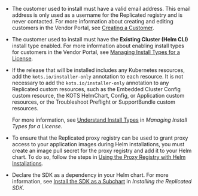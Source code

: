 
* The customer used to install must have a valid email address. This email address is only used as a username for the Replicated registry and is never contacted. For more information about creating and editing customers in the Vendor Portal, see [Creating a Customer](/vendor/releases-creating-customer).

* The customer used to install must have the **Existing Cluster (Helm CLI)** install type enabled. For more information about enabling install types for customers in the Vendor Portal, see [Managing Install Types for a License](licenses-install-types).

* If the release that will be installed includes any Kubernetes resources, add the `kots.io/installer-only` annotation to each resource. It is not necessary to add the `kots.io/installer-only` annotation to any Replicated custom resources, such as the Embedded Cluster Config custom resource, the KOTS HelmChart, Config, or Application custom resources, or the Troubleshoot Preflight or SupportBundle custom resources.

     <InstallerOnlyAnnotation/> 

     For more information, see [Understand Install Types](/vendor/licenses-install-types#install-types) in _Managing Install Types for a License_. 

* To ensure that the Replicated proxy registry can be used to grant proxy access to your application images during Helm installations, you must create an image pull secret for the proxy registry and add it to your Helm chart. To do so, follow the steps in [Using the Proxy Registry with Helm Installations](/vendor/helm-image-registry).

* Declare the SDK as a dependency in your Helm chart. For more information, see [Install the SDK as a Subchart](replicated-sdk-installing#install-the-sdk-as-a-subchart) in _Installing the Replicated SDK_.